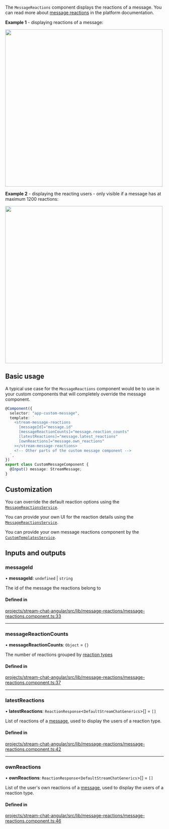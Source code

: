 
The `MessageReactions` component displays the reactions of a message. You can read more about [message reactions](https://getstream.io/chat/docs/javascript/send_reaction/?language=javascript) in the platform documentation.

**Example 1** - displaying reactions of a message:

<img src={MessageReactionsScreenshot} width="500" />

**Example 2** - displaying the reacting users - only visible if a message has at maximum 1200 reactions:

<img src={MessageReactionsDetailsScreenshot} width="500" />

## Basic usage

A typical use case for the `MessageReactions` component would be to use in your custom components that will completely override the message component.

```typescript
@Component({
  selector: "app-custom-message",
  template: `
    <stream-message-reactions
      [messageId]="message.id"
      [messageReactionCounts]="message.reaction_counts"
      [latestReactions]="message.latest_reactions"
      [ownReactions]="message.own_reactions"
    ></stream-message-reactions>
    <!-- Other parts of the custom message component -->
  `,
})
export class CustomMessageComponent {
  @Input() message: StreamMessage;
}
```

## Customization

You can override the default reaction options using the [`MessageReactionsService`](../services/MessageReactionsService.mdx).

You can provide your own UI for the reaction details using the [`MessageReactionsService`](../services/MessageReactionsService.mdx).

You can provide your own message reactions component by the [`CustomTemplatesService`](../services/CustomTemplatesService.mdx).

[//]: # "Start of generated content"
## Inputs and outputs 


### messageId

• **messageId**: `undefined` \| `string`

The id of the message the reactions belong to

#### Defined in

[projects/stream-chat-angular/src/lib/message-reactions/message-reactions.component.ts:33](https://github.com/GetStream/stream-chat-angular/blob/6992c1570f012b6c41c6933417a7b8c94a377780/projects/stream-chat-angular/src/lib/message-reactions/message-reactions.component.ts#L33)

___

### messageReactionCounts

• **messageReactionCounts**: `Object` = `{}`

The number of reactions grouped by [reaction types](https://github.com/GetStream/stream-chat-angular/tree/master/projects/stream-chat-angular/src/lib/message-reactions/message-reactions.component.ts)

#### Defined in

[projects/stream-chat-angular/src/lib/message-reactions/message-reactions.component.ts:37](https://github.com/GetStream/stream-chat-angular/blob/6992c1570f012b6c41c6933417a7b8c94a377780/projects/stream-chat-angular/src/lib/message-reactions/message-reactions.component.ts#L37)

___

### latestReactions

• **latestReactions**: `ReactionResponse`\<`DefaultStreamChatGenerics`\>[] = `[]`

List of reactions of a [message](../types/stream-message.mdx), used to display the users of a reaction type.

#### Defined in

[projects/stream-chat-angular/src/lib/message-reactions/message-reactions.component.ts:42](https://github.com/GetStream/stream-chat-angular/blob/6992c1570f012b6c41c6933417a7b8c94a377780/projects/stream-chat-angular/src/lib/message-reactions/message-reactions.component.ts#L42)

___

### ownReactions

• **ownReactions**: `ReactionResponse`\<`DefaultStreamChatGenerics`\>[] = `[]`

List of the user's own reactions of a [message](../types/stream-message.mdx), used to display the users of a reaction type.

#### Defined in

[projects/stream-chat-angular/src/lib/message-reactions/message-reactions.component.ts:46](https://github.com/GetStream/stream-chat-angular/blob/6992c1570f012b6c41c6933417a7b8c94a377780/projects/stream-chat-angular/src/lib/message-reactions/message-reactions.component.ts#L46)

[//]: # "End of generated content"
